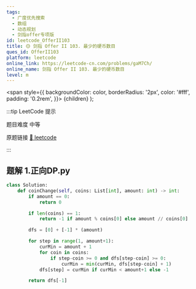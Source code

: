```yaml
---
tags:
  - 广度优先搜索
  - 数组
  - 动态规划
  - 剑指offer专项版
id: leetcode_OfferII103
title: 🟡 剑指 Offer II 103. 最少的硬币数目
ques_id: OfferII103
platform: leetcode
online_link: https://leetcode-cn.com/problems/gaM7Ch/
online_name: 剑指 Offer II 103. 最少的硬币数目
level: m
---
```


  <span
    style={{
      backgroundColor: color,
      borderRadius: '2px',
      color: '#fff',
      padding: '0.2rem',
    }}>
    {children}
  </span>
);

:::tip LeetCode 提示

题目难度 <Highlight color="#ffc01e">中等</Highlight>

原题链接 [🔗 leetcode](https://leetcode-cn.com/problems/gaM7Ch/)

:::



## 题解 1.正向DP.py

```py
class Solution:
    def coinChange(self, coins: List[int], amount: int) -> int:
        if amount == 0:
            return 0

        if len(coins) == 1:
            return -1 if amount % coins[0] else amount // coins[0]

        dfs = [0] + [-1] * (amount)

        for step in range(1, amount+1):
            curMin = amount + 1
            for coin in coins:
                if step-coin >= 0 and dfs[step-coin] >= 0:
                    curMin = min(curMin, dfs[step-coin] + 1)
            dfs[step] = curMin if curMin < amount+1 else -1

        return dfs[-1]
```


